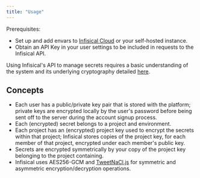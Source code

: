 ```yaml
---
title: "Usage"
---
```


Prerequisites:

- Set up and add envars to [Infisical Cloud](https://app.infisical.com) or your self-hosted instance.
- Obtain an API Key in your user settings to be included in requests to the Infisical API.

Using Infisical's API to manage secrets requires a basic understanding of the system and its underlying cryptography detailed [here](/security/overview).

## Concepts

- Each user has a public/private key pair that is stored with the platform; private keys are encrypted locally by the user's password before being sent off to the server during the account signup process.
- Each (encrypted) secret belongs to a project and environment.
- Each project has an (encrypted) project key used to encrypt the secrets within that project; Infisical stores copies of the project key, for each member of that project, encrypted under each member's public key.
- Secrets are encrypted symmetrically by your copy of the project key belonging to the project containing.
- Infisical uses AES256-GCM and [TweetNaCl.js](https://tweetnacl.js.org/#/) for symmetric and asymmetric encryption/decryption operations.
